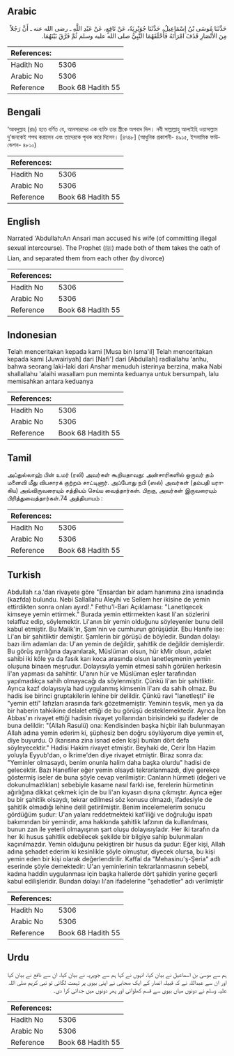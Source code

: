 ## Arabic


<div dir="rtl" lang="ar" style={{fontSize:'larger',backgroundColor:'#f8f9fa',padding:20}}>
حَدَّثَنَا مُوسَى بْنُ إِسْمَاعِيلُ، حَدَّثَنَا جُوَيْرِيَةُ، عَنْ نَافِعٍ، عَنْ عَبْدِ اللَّهِ ـ رضى الله عنه ـ أَنَّ رَجُلاً مِنَ الأَنْصَارِ قَذَفَ امْرَأَتَهُ فَأَحْلَفَهُمَا النَّبِيُّ صلى الله عليه وسلم ثُمَّ فَرَّقَ بَيْنَهُمَا‏.‏
</div>
<div style={{backgroundColor:'#f8f9fa',padding:20, marginBottom: 10}}><table> <thead> <tr> <th>References:</th> <th></th> </tr> </thead> <tbody><tr><td>Hadith No</td><td>5306</td></tr><tr><td>Arabic No</td><td>5306</td></tr><tr><td>Reference</td><td>Book 68 Hadith 55</td></tr></tbody></table></div>

## Bengali


<div dir="ltr" lang="bn" style={{fontSize:'larger',backgroundColor:'#f8f9fa',padding:20}}>
‘আবদুল্লাহ (রাঃ) হতে বর্ণিত যে, আনসারদের এক ব্যক্তি তার স্ত্রীকে অপবাদ দিল। নবী সাল্লাল্লাহু আলাইহি ওয়াসাল্লাম দু’জনকেই শপথ করালেন এবং তাদেরকে পৃথক করে দিলেন। [৪৭৪৮] (আধুনিক প্রকাশনী- ৪৯১৫, ইসলামিক ফাউন্ডেশন- ৪৮১০)
</div>
<div style={{backgroundColor:'#f8f9fa',padding:20, marginBottom: 10}}><table> <thead> <tr> <th>References:</th> <th></th> </tr> </thead> <tbody><tr><td>Hadith No</td><td>5306</td></tr><tr><td>Arabic No</td><td>5306</td></tr><tr><td>Reference</td><td>Book 68 Hadith 55</td></tr></tbody></table></div>

## English


<div dir="ltr" lang="en" style={{fontSize:'larger',backgroundColor:'#f8f9fa',padding:20}}>
Narrated 'Abdullah:An Ansari man accused his wife (of committing illegal sexual intercourse). The Prophet (ﷺ) made both of them takes the oath of Lian, and separated them from each other (by divorce)
</div>
<div style={{backgroundColor:'#f8f9fa',padding:20, marginBottom: 10}}><table> <thead> <tr> <th>References:</th> <th></th> </tr> </thead> <tbody><tr><td>Hadith No</td><td>5306</td></tr><tr><td>Arabic No</td><td>5306</td></tr><tr><td>Reference</td><td>Book 68 Hadith 55</td></tr></tbody></table></div>

## Indonesian


<div dir="ltr" lang="id" style={{fontSize:'larger',backgroundColor:'#f8f9fa',padding:20}}>
Telah menceritakan kepada kami [Musa bin Isma'il] Telah menceritakan kepada kami [Juwairiyah] dari [Nafi'] dari [Abdullah] radliallahu 'anhu, bahwa seorang laki-laki dari Anshar menuduh isterinya berzina, maka Nabi shallallahu 'alaihi wasallam pun meminta keduanya untuk bersumpah, lalu memisahkan antara keduanya
</div>
<div style={{backgroundColor:'#f8f9fa',padding:20, marginBottom: 10}}><table> <thead> <tr> <th>References:</th> <th></th> </tr> </thead> <tbody><tr><td>Hadith No</td><td>5306</td></tr><tr><td>Arabic No</td><td>5306</td></tr><tr><td>Reference</td><td>Book 68 Hadith 55</td></tr></tbody></table></div>

## Tamil


<div dir="ltr" lang="ta" style={{fontSize:'larger',backgroundColor:'#f8f9fa',padding:20}}>
அப்துல்லாஹ் பின் உமர் (ரலி) அவர்கள் கூறியதாவது: அன்சாரிகளில் ஒருவர் தம் மனைவி மீது விபசாரக் குற்றம் சாட்டினார். அப்போது நபி (ஸல்) அவர்கள் (தம்பதி யராகிய) அவ்விருவரையும் சத்தியம் செய்ய வைத்தார்கள். பிறகு, அவர்கள் இருவரையும் பிரித்துவைத்தார்கள்.74 அத்தியாயம் :
</div>
<div style={{backgroundColor:'#f8f9fa',padding:20, marginBottom: 10}}><table> <thead> <tr> <th>References:</th> <th></th> </tr> </thead> <tbody><tr><td>Hadith No</td><td>5306</td></tr><tr><td>Arabic No</td><td>5306</td></tr><tr><td>Reference</td><td>Book 68 Hadith 55</td></tr></tbody></table></div>

## Turkish


<div dir="ltr" lang="tr" style={{fontSize:'larger',backgroundColor:'#f8f9fa',padding:20}}>
Abdullah r.a.'dan rivayete göre "Ensardan bir adam hanımına zina isnadında (kazfda) bulundu. Nebi Sallallahu Aleyhi ve Sellem her ikisine de yemin ettirdikten sonra onları ayırd!." Fethu'l-Bari Açıklaması: "Lanetlqecek kimseye yemin ettirmek." Burada yemin ettirmekten kasıt li'an sözlerini telaffuz edip, söylemektir. Li'anın bir yemin olduğunu söyleyenler bunu delil kabul etmiştir. Bu Malik'in, Şam'nin ve cumhurun görüşüdür. Ebu Hanife ise: Li'an bir şahitliktir demiştir. Şamlerin bir görüşü de böyledir. Bundan dolayı bazı ilim adamları da: U'an yemin de değildir, şahitlik de değildir demişlerdir. Bu görüş ayrılığına dayanılarak, Müslüman olsun, hür kMir olsun, adalet sahibi iki köle ya da fasık karı koca arasında olsun lanetleşmenin yemin oluşuna binaen meşrudur. Dolayısıyla yemin etmesi sahih görülen herkesin li'an yapması da sahihtir. U'anın hür ve Müslüman eşler tarafından yapılmadıkça sahih olmayacağı da söylenmiştir. Çünkü li'an bir şahitliktir. Ayrıca kazf dolayısıyla had uygulanmış kimsenin li'anı da sahih olmaz. Bu hadis ise birinci gruptakilerin lehine bir delildir. Çünkü ravi "lanetleşti" ile "yemin etti" lafızları arasında fark gözetmemiştir. Yeminin teşvik, men ya da bir haberin tahkikine delalet ettiği de bu görüşü desteklemektedir. Ayrıca İbn Abbas'ın rivayet ettiği hadisin rivayet yollarından birisindeki şu ifadeler de buna delildir: "(Allah Rasulü) ona: Kendisinden başka hiçbir ilah bulunmayan Allah adına yemin ederim ki, şüphesiz ben doğru söylüyorum diye yemin et, diye buyurdu. O (karısına zina isnad eden kişi) bunları dört defa söyleyecektir." Hadisi Hakim rivayet etmiştir. Beyhaki de, Cerir İbn Hazim yoluyla Eyyub'dan, o İkrime'den diye rivayet etmiştir. Biraz sonra da: "Yeminler olmasaydı, benim onunla halim daha başka olurdu" hadisi de gelecektir. Bazı Hanefiler eğer yemin olsaydı tekrarlanmazdı, diye gerekçe göstermiş iseler de buna şöyle cevap verilmiştir: Canların hürmeti (değeri ve dokunulmazlıkları) sebebiyle kasame nasıl farklı ise, ferelerin hürmetinin ağırlığına dikkat çekmek için de bu li'an kıyasın dışına çıkmıştır. Ayrıca eğer bu bir şahitlik olsaydı, tekrar edilmesi söz konusu olmazdı, ifadesiyle de şahitlik olmadığı lehine delil getirilmiştir. Benim incelemelerim sonucu gördüğüm şudur: U'an yalanı reddetmekteki kat'iliği ve doğruluğu ispatı bakımından bir yemindir, ama hakkında şahitlik lafzının da kullanılması, bunun zan ile yeterli olmayışının şart oluşu dolayısıyladır. Her iki tarafın da her iki husus şahitlik edebilecek şekilde bir bilgiye sahip bulunmaları kaçınılmazdır. Yemin olduğunu pekiştiren bir husus da şudur: Eğer kişi, Allah adına şehadet ederim ki kesinlikle şöyle olmuştur, diyecek olursa, bu kişi yemin eden bir kişi olarak değerlendirilir. Kaffal da "Mehasinu'ş-Şeria" adlı eserinde şöyle demektedir: U'an yeminlerinin tekrarlanmasının sebebi, kadına haddin uygulanması için başka hallerde dört şahidin yerine geçerli kabul edilişIeridir. Bundan dolayı Ii'an ifadelerine "şehadetler" adı verilmiştir
</div>
<div style={{backgroundColor:'#f8f9fa',padding:20, marginBottom: 10}}><table> <thead> <tr> <th>References:</th> <th></th> </tr> </thead> <tbody><tr><td>Hadith No</td><td>5306</td></tr><tr><td>Arabic No</td><td>5306</td></tr><tr><td>Reference</td><td>Book 68 Hadith 55</td></tr></tbody></table></div>

## Urdu


<div dir="rtl" lang="ur" style={{fontSize:'larger',backgroundColor:'#f8f9fa',padding:20}}>
ہم سے موسیٰ بن اسماعیل نے بیان کیا، انہوں نے کہا ہم سے جویریہ نے بیان کیا، ان سے نافع نے بیان کیا اور ان سے عبداللہ نے کہ قبیلہ انصار کے ایک صحابی نے اپنی بیوی پر تہمت لگائی تو نبی کریم صلی اللہ علیہ وسلم نے دونوں میاں بیوی سے قسم کھلوائی اور پھر دونوں میں جدائی کرا دی۔
</div>
<div style={{backgroundColor:'#f8f9fa',padding:20, marginBottom: 10}}><table> <thead> <tr> <th>References:</th> <th></th> </tr> </thead> <tbody><tr><td>Hadith No</td><td>5306</td></tr><tr><td>Arabic No</td><td>5306</td></tr><tr><td>Reference</td><td>Book 68 Hadith 55</td></tr></tbody></table></div>